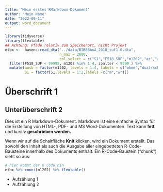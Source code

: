 ```yaml
---
title: "Mein erstes RMarkdown-Dokument"
author: "Mein Name"
date: "2022-09-11"
output: word_document
---
```


```r
library(tidyverse)
library(flextable)
## Achtung! Pfade relativ zum Speicherort, nicht Projekt
etbx <-  haven::read_dta("../data/BIBBBAuA_2018_suf1.0.dta", 
                         n_max = 2000,
                         col_select = c("S1","F518_SUF","m1202","az","zpalter","F1605e")) %>% 
  filter(F518_SUF < 99998, m1202 %in% 1:4, zpalter < 9999 ) %>% 
  mutate(ausb = factor(m1202, levels = 1:4, labels = c("ohne","dual/schul.","Aufst.","FH/Uni")),
         S1 = factor(S1,levels = 1:2,labels =c("m","w")))
```
  
# Überschrift 1

## Unterüberschrift 2

Dies ist ein R Markdown-Dokument. 
Markdown ist eine einfache Syntax für die Erstellung von HTML-, PDF- und MS Word-Dokumenten. 
Text kann **fett** und *kursiv* **geschrieben werden.**

Wenn wir auf die Schaltfläche **Knit** klicken, wird ein Dokument erstellt.
Das sowohl den Inhalt als auch die Ausgabe aller eingebetteten R-Code-Bausteine innerhalb des Dokuments enthält. 
Ein R-Code-Baustein ("chunk") sieht so aus:

```r
# hier kommt der R Code hin 
etbx %>% count(m1202) %>% flextable()
```



+ Aufzählung 1
+ Aufzählung 2